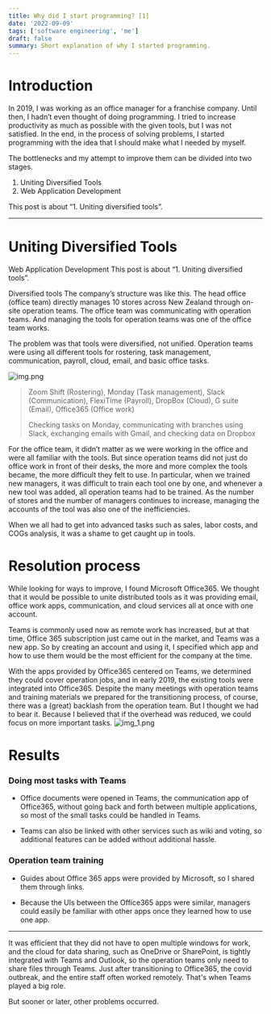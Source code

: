 ```yaml
---
title: Why did I start programming? [1]
date: '2022-09-09'
tags: ['software engineering', 'me']
draft: false
summary: Short explanation of why I started programming.
---
```


# Introduction
In 2019, I was working as an office manager for a franchise company. Until then, I hadn’t even thought of doing programming. I tried to increase productivity as much as possible with the given tools, but I was not satisfied. In the end, in the process of solving problems, I started programming with the idea that I should make what I needed by myself.

The bottlenecks and my attempt to improve them can be divided into two stages.

1. Uniting Diversified Tools 
2. Web Application Development

This post is about “1. Uniting diversified tools”.

---

# Uniting Diversified Tools
Web Application Development
This post is about “1. Uniting diversified tools”.

Diversified tools
The company’s structure was like this. The head office (office team) directly manages 10 stores across New Zealand through on-site operation teams. The office team was communicating with operation teams. And managing the tools for operation teams was one of the office team works.

The problem was that tools were diversified, not unified. Operation teams were using all different tools for rostering, task management, communication, payroll, cloud, email, and basic office tasks.

![img.png](/static/images/blog/why-did-i-start-programming-1/img.png)
> Zoom Shift (Rostering), Monday (Task management), Slack (Communication), FlexiTime (Payroll), DropBox (Cloud), G suite (Email), Office365 (Office work)
>
> Checking tasks on Monday, communicating with branches using Slack, exchanging emails with Gmail, and checking data on Dropbox

For the office team, it didn’t matter as we were working in the office and were all familiar with the tools. But since operation teams did not just do office work in front of their desks, the more and more complex the tools became, the more difficult they felt to use. In particular, when we trained new managers, it was difficult to train each tool one by one, and whenever a new tool was added, all operation teams had to be trained. As the number of stores and the number of managers continues to increase, managing the accounts of the tool was also one of the inefficiencies.

When we all had to get into advanced tasks such as sales, labor costs, and COGs analysis, it was a shame to get caught up in tools.

# Resolution process
While looking for ways to improve, I found Microsoft Office365. We thought that it would be possible to unite distributed tools as it was providing email, office work apps, communication, and cloud services all at once with one account.

Teams is commonly used now as remote work has increased, but at that time, Office 365 subscription just came out in the market, and Teams was a new app. So by creating an account and using it, I specified which app and how to use them would be the most efficient for the company at the time.

With the apps provided by Office365 centered on Teams, we determined they could cover operation jobs, and in early 2019, the existing tools were integrated into Office365.
Despite the many meetings with operation teams and training materials we prepared for the transitioning process, of course, there was a (great) backlash from the operation team. But I thought we had to bear it. Because I believed that if the overhead was reduced, we could focus on more important tasks.
![img_1.png](/static/images/blog/why-did-i-start-programming-1/img_1.png)

# Results

### Doing most tasks with Teams

- Office documents were opened in Teams, the communication app of Office365, without going back and forth between multiple applications, so most of the small tasks could be handled in Teams.

- Teams can also be linked with other services such as wiki and voting, so additional features can be added without additional hassle.

### Operation team training

- Guides about Office 365 apps were provided by Microsoft, so I shared them through links.

- Because the UIs between the Office365 apps were similar, managers could easily be familiar with other apps once they learned how to use one app.

---

It was efficient that they did not have to open multiple windows for work, and the cloud for data sharing, such as OneDrive or SharePoint, is tightly integrated with Teams and Outlook, so the operation teams only need to share files through Teams. Just after transitioning to Office365, the covid outbreak, and the entire staff often worked remotely. That's when Teams played a big role.

But sooner or later, other problems occurred.